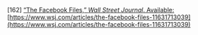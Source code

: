 \[162\]	[“The Facebook Files,” *Wall Street Journal*. Available:](http://paperpile.com/b/Lj1YHA/HDudm) [https://www.wsj.com/articles/the-facebook-files-11631713039](https://www.wsj.com/articles/the-facebook-files-11631713039)
